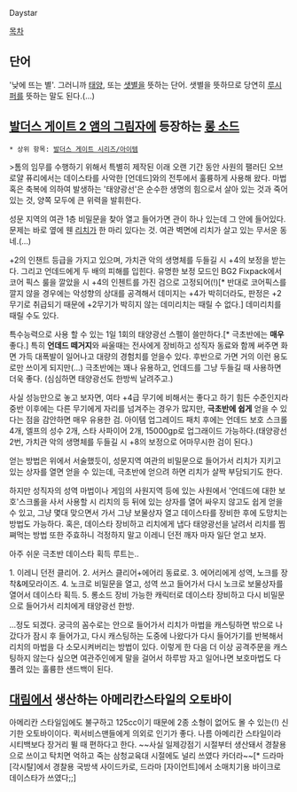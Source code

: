 Daystar

[[목차]]
== 단어 ==
'낮에 뜨는 별'. 그러니까 [[태양]], 또는 [[샛별]]을 뜻하는 단어. 샛별을 뜻하므로 당연히 [[루시퍼]]를 뜻하는 말도 된다.(…)

== [[발더스 게이트 2 앰의 그림자]]에 등장하는 [[롱 소드]] ==
 * 상위 항목: [[발더스 게이트 시리즈/아이템]]

>톰의 임무를 수행하기 위해서 특별히 제작된 이래 오랜 기간 동안 사원의 팰러딘 오브 로얄 퓨리에서는 데이스타를 사악한 [언데드]와의 전투에서 훌륭하게 사용해 왔다. 마법 혹은 축복에 의하여 발생하는 '태양광선'은 순수한 생명의 힘으로서 살아 있는 것과 죽어 있는 것, 양쪽 모두에 큰 위력을 발휘한다.

성문 지역의 여관 1층 비밀문을 찾아 열고 들어가면 관이 하나 있는데 그 안에 들어있다. 문제는 바로 옆에 웬 [[리치]]가 한 마리 있다는 것. 여관 벽면에 리치가 살고 있는 무서운 동네.(…)

+2의 인챈트 등급을 가지고 있으며, 가치관 악의 생명체를 두들길 시 +4의 보정을 받는다. 그리고 언데드에게 두 배의 피해를 입힌다. 유명한 보정 모드인 BG2 Fixpack에서 코어 픽스 룰을 깔았을 시 +4의 인첸트를 가진 검으로 고정되어(!)[* 반대로 코어픽스를 깔지 않을 경우에는 악성향의 상대를 공격해서 데미지는 +4가 박히더라도, 판정은 +2 무기로 취급되기 때문에 +2무기가 박히지 않는 데미리치는 때릴 수 없다.] 데미리치를 때릴 수도 있다. 

특수능력으로 사용 할 수 있는 1일 1회의 태양광선 스펠이 쓸만하다.[* 극초반에는 '''매우''' 좋다.] 특히  '''언데드 떼거지'''와 싸울때는 전사에게 장비하고 성직자 동료와 함께 써주면 화면 가득 대폭발이 일어나고 대량의 경험치를 얻을수 있다. 후반으로 가면 거의 이런 용도로만 쓰이게 되지만(…) 극초반에는 꽤나 유용하고, 언데드를 그냥 두들길 때 사용하면 더욱 좋다. (심심하면 태양광선도 한방씩 날려주고.)

사실 성능만으로 놓고 보자면, 여타 +4급 무기에 비해서는 좋다고 하기 힘든 수준인지라 중반 이후에는 다른 무기에게 자리를 넘겨주는 경우가 많지만, '''극초반에 쉽게''' 얻을 수 있다는 점을 감안하면 매우 유용한 검. 아이템 업그레이드 패치 후에는 언데드 보호 스크롤 4개, 엘프의 성수 2개, 스타 사파이어 2개, 15000gp로 업그래이드 가능하다.(태양광선 2번, 가치관 악의 생명체를 두들길 시 +8의 보정으로 어마무시한 검이 된다.)

얻는 방법은 위에서 서술했듯이, 성문지역 여관의 비밀문으로 들어가서 리치가 지키고 있는 상자를 열면 얻을 수 있는데, 극초반에 얻으려 하면 리치가 살짝 부담되기도 한다.

하지만 성직자의 성역 마법이나 게임의 사원지역 등에 있는 사원에서 '언데드에 대한 보호'스크롤을 사서 사용할 시 리치의 등 뒤에 있는 상자를 열어 싸우지 않고도 쉽게 얻을 수 있고, 그냥 몇대 맞으면서 가서 그냥 보물상자 열고 데이스타를 장비한 후에 도망치는 방법도 가능하다. 혹은, 데이스타 장비하고 리치에게 냅다 태양광선을 날려서 리치를 찜쪄먹는 방법 또한 주효하니 걱정하지 말고 이레니 던전 깨자 마자 일단 얻고 보자. 

아주 쉬운 극초반 데이스타 획득 루트는..

1. 이레니 던전 클리어.
2. 서커스 클리어+에어리 동료로.
3. 에어리에게 성역, 노크를 장착&메모라이즈.
4. 노크로 비밀문을 열고, 성역 쓰고 들어가서 다시 노크로 보물상자를 열어서 데이스타 획득.
5. 롱소드 장비 가능한 캐릭터로 데이스타 장비하고 다시 비밀문으로 들어가서 리치에게 태양광선 한방. 

...정도 되겠다.
궁극의 꼼수로는 안으로 들어가서 리치가 마법을 캐스팅하면 밖으로 나갔다가 잠시 후 들어가고, 다시 캐스팅하는 도중에 나왔다가 다시 들어가기를 반복해서 리치의 마법을 다 소모시켜버리는 방법이 있다. 이렇게 한 다음 더 이상 공격주문을 캐스팅하지 않는다 싶으면 여관주인에게 말을 걸어서 하루밤 자고 일어나면 보호마법도 다 풀려 있는 훌륭한 샌드백이 된다.

== [[대림]]에서 생산하는 아메리칸스타일의 오토바이 ==
아메리칸 스타일임에도 불구하고 125cc이기 때문에 2종 소형이 없어도 몰 수 있는(!) 신기한 오토바이이다. 퀵서비스맨들에게 의외로 인기가 좋다. 나름 아메리칸 스타일이라 시티백보다 장거리 뛸 때 편하다고 한다. ~~사실 일제강점기 시절부터 생산돼서 경찰용으로 쓰이고 탁치면 억하고 죽는 삼청교육대 시절에도 널리 쓰였다 카더라~~[* 드라마 [각시탈]에서 경찰용 국방색 사이드카로, 드라마 [자이언트]에서 소매치기용 바이크로 데이스타가 쓰였다;;]
